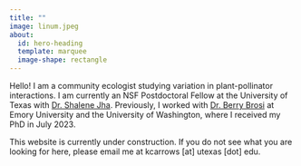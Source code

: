 ```yaml
---
title: ""
image: linum.jpeg
about:
  id: hero-heading
  template: marquee
  image-shape: rectangle
---
```


::: {#hero-heading}
Hello! I am a community ecologist studying variation in plant-pollinator interactions. I am currently an NSF Postdoctoral Fellow at the University of Texas with [Dr. Shalene Jha](https://w3.biosci.utexas.edu/jha/). Previously, I worked with [Dr. Berry Brosi](https://www.brosilab.org/) at Emory University and the University of Washington, where I received my PhD in July 2023.

This website is currently under construction. If you do not see what you are looking for here, please email me at kcarrows [at] utexas [dot] edu.

:::
